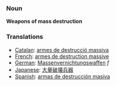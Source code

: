 ===Noun===
'''Weapons of mass destruction'''

===Translations===
*[[Catalan]]: [[armes de destrucció massiva]]
*[[French]]: [[armes de destruction massive]]
*[[German]]: [[Massenvernichtungswaffen]] ''f''
*[[Japanese]]: [[大量破壊兵器]]
*[[Spanish]]: [[armas de destrucción masiva]]